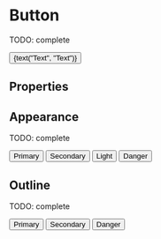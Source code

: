 

<Meta title="Atoms/Button" component={Button} />

# Button

TODO: complete

<Preview>
  <Story name="default" parameters={{ decorators: [withKnobs, withA11y] }}>
    <Button
      start="Facebook"
      end="LongArrowRight"
      appearance={select("Color", ["default", "secondary", "light"])}
      onClick={action('onClick')}
    >
      {text("Text", "Text")}
    </Button>
  </Story>
</Preview>

## Properties

<Props of={Button.type} />

## Appearance

TODO: complete

<Preview withToolbar>
  <Story name="appearance">
    <div className="separate">
      <Button appearance="primary"> Primary </Button>
      <Button appearance="secondary"> Secondary </Button>
      <Button appearance="light"> Light </Button>
      <Button appearance="danger"> Danger </Button>
    </div>
  </Story>
</Preview>

## Outline

TODO: complete

<Preview withToolbar>
  <Story name="outline">
    <div className="separate">
      <Button appearance="primary" outline={true}>Primary</Button>
      <Button appearance="secondary" outline={true}>Secondary</Button>
      <Button appearance="danger" outline={true}>Danger</Button>
    </div>
  </Story>
</Preview>





